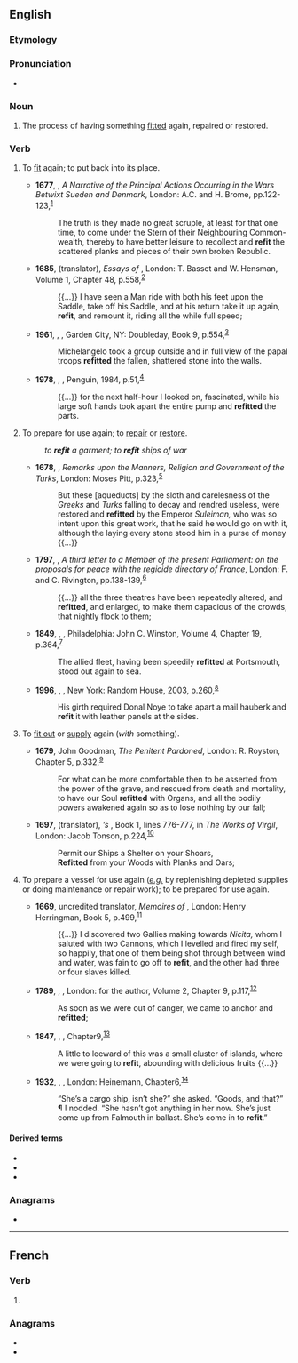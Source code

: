 {{also|refît}}
==English==

===Etymology===
{{prefix|en|re|fit}}

===Pronunciation===
* {{rhymes|en|ɪt}}

===Noun===
{{en-noun}}

# The process of having something [[fit]]ted again, repaired or restored.
#: {{ux|en|The ship required a '''refit''' before setting out again.}}

===Verb===
{{en-verb|++}}

# {{lb|en|transitive}} To [[fit]] again; to put back into its place.
#* '''1677''', {{w|Philip Meadows (died 1718)|Philip Meadows}}, ''A Narrative of the Principal Actions Occurring in the Wars Betwixt Sueden and Denmark'', London: A.C. and H. Brome, pp.{{nbsp}}122-123,<sup>[http://name.umdl.umich.edu/A50498.0001.001]</sup>
#*: The truth is they made no great scruple, at least for that one time, to come under the Stern of their Neighbouring Common-wealth, thereby to have better leisure to recollect and '''refit''' the scattered planks and pieces of their own broken Republic.
#* '''1685''', {{w|Charles Cotton}} (translator), ''Essays of {{w|Michel de Montaigne|Michael, seigneur de Montaigne}}'', London: T. Basset and W. Hensman, Volume 1, Chapter 48, p.{{nbsp}}558,<sup>[http://name.umdl.umich.edu/A51181.0001.001]</sup>
#*: {{...}} I have seen a Man ride with both his feet upon the Saddle, take off his Saddle, and at his return take it up again, '''refit''', and remount it, riding all the while full speed;
#* '''1961''', {{w|Irving Stone}}, ''{{w|The Agony and the Ecstasy (novel)|The Agony and the Ecstasy}}'', Garden City, NY: Doubleday, Book 9, p.{{nbsp}}554,<sup>[https://archive.org/details/agonyecstasy00ston_0]</sup>
#*: Michelangelo took a group outside and in full view of the papal troops '''refitted''' the fallen, shattered stone into the walls.
#* '''1978''', {{w|André Brink}}, ''{{w|Rumours of Rain}}'', Penguin, 1984, p.{{nbsp}}51,<sup>[https://archive.org/details/rumorsofrain00brin]</sup>
#*: {{...}} for the next half-hour I looked on, fascinated, while his large soft hands took apart the entire pump and '''refitted''' the parts.
# {{lb|en|transitive}} To prepare for use again; to [[repair]] or [[restore]].
#: ''to '''refit''' a garment; to '''refit''' ships of war''
#* '''1678''', {{w|Thomas Smith (scholar)|Thomas Smith}}, ''Remarks upon the Manners, Religion and Government of the Turks'', London: Moses Pitt, p.{{nbsp}}323,<sup>[http://name.umdl.umich.edu/A60582.0001.001]</sup>
#*: But these [aqueducts] by the sloth and carelesness of the ''Greeks'' and ''Turks'' falling to decay and rendred useless, were restored and '''refitted''' by the Emperor ''Suleiman,'' who was so intent upon this great work, that he said he would go on with it, although the laying every stone stood him in a purse of money {{...}}
#* '''1797''', {{w|Edmund Burke}}, ''A third letter to a Member of the present Parliament: on the proposals for peace with the regicide directory of France'', London: F. and C. Rivington, pp.{{nbsp}}138-139,<sup>[http://name.umdl.umich.edu/004903009.0001.000]</sup>
#*: {{...}} all the three theatres have been repeatedly altered, and '''refitted''', and enlarged, to make them capacious of the crowds, that nightly flock to them;
#* '''1849''', {{w|Thomas Babington Macaulay}}, ''{{w|The History of England from the Accession of James the Second}}'', Philadelphia: John C. Winston, Volume 4, Chapter 19, p.{{nbsp}}364,<sup>[https://archive.org/details/historyofengland04macauoft]</sup>
#*: The allied fleet, having been speedily '''refitted''' at Portsmouth, stood out again to sea.
#* '''1996''', {{w|George R. R. Martin}}, ''{{w|A Game of Thrones}}'', New York: Random House, 2003, p.{{nbsp}}260,<sup>[https://archive.org/details/gameofthronesele00mart]</sup>
#*: His girth required Donal Noye to take apart a mail hauberk and '''refit''' it with leather panels at the sides.
# {{lb|en|transitive}} To [[fit out]] or [[supply]] again (''with'' something).
#* '''1679''', John Goodman, ''The Penitent Pardoned'', London: R. Royston, Chapter 5, p.{{nbsp}}332,<sup>[http://name.umdl.umich.edu/A41445.0001.001]</sup>
#*: For what can be more comfortable then to be asserted from the power of the grave, and rescued from death and mortality, to have our Soul '''refitted''' with Organs, and all the bodily powers awakened again so as to lose nothing by our fall;
#* '''1697''', {{w|John Dryden}} (translator), ''{{w|Virgil}}’s {{w|Aeneid|Aeneis}}'', Book 1, lines 776-777, in ''The Works of Virgil'', London: Jacob Tonson, p.{{nbsp}}224,<sup>[http://name.umdl.umich.edu/A65112.0001.001]</sup>
#*: Permit our Ships a Shelter on your Shoars,
#*: '''Refitted''' from your Woods with Planks and Oars;
# {{lb|en|intransitive|nautical}} To prepare a vessel for use again (''[[e.g.]]'' by replenishing depleted supplies or doing maintenance or repair work); {{qualifier|of a vessel}} to be prepared for use again.
#* '''1669''', uncredited translator, ''Memoires of {{w|Henry II, Duke of Guise|Henry, D. of Guise}}'', London: Henry Herringman, Book 5, p.{{nbsp}}499,<sup>[http://name.umdl.umich.edu/A42325.0001.001]</sup>
#*: {{...}} I discovered two Gallies making towards ''Nicita,'' whom I saluted with two Cannons, which I levelled and fired my self, so happily, that one of them being shot through between wind and water, was fain to go off to '''refit''', and the other had three or four slaves killed.
#* '''1789''', {{w|Olaudah Equiano}}, ''{{w|The Interesting Narrative of the Life of Olaudah Equiano}}'', London: for the author, Volume 2, Chapter 9, p.{{nbsp}}117,<sup>[http://name.umdl.umich.edu/004837188.0001.002]</sup>
#*: As soon as we were out of danger, we came to anchor and '''refitted''';
#* '''1847''', {{w|Herman Melville}}, ''{{w|Omoo}}'', Chapter{{nbsp}}9,<sup>[http://www.gutenberg.org/files/4045/4045-h/4045-h.htm]</sup>
#*: A little to leeward of this was a small cluster of islands, where we were going to '''refit''', abounding with delicious fruits {{...}}
#* '''1932''', {{w|Nevil Shute}}, ''{{w|Lonely Road (novel)|Lonely Road}}'', London: Heinemann, Chapter{{nbsp}}6,<sup>[https://www.fadedpage.com/books/20140210/html.php]</sup>
#*: “She’s a cargo ship, isn’t she?” she asked. “Goods, and that?” ¶ I nodded. “She hasn’t got anything in her now. She’s just come up from Falmouth in ballast. She’s come in to '''refit'''.”

====Derived terms====
* {{l|en|refitment}}
* {{l|en|refitter}}
* {{l|en|refitting}}

===Anagrams===
* {{anagrams|en|a=efirt|efrit|freit|treif|trife}}

----

==French==

===Verb===
{{head|fr|verb form}}

# {{inflection of|fr|refaire||3|s|phis}}

===Anagrams===
* {{l|fr|frite}}
* {{l|fr|rétif}}